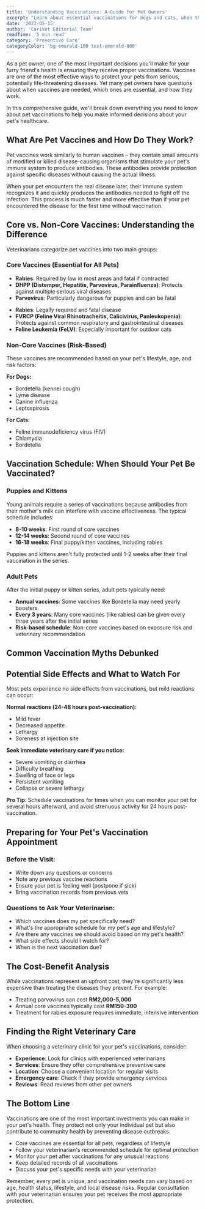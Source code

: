 ```yaml
---
title: 'Understanding Vaccinations: A Guide for Pet Owners'
excerpt: "Learn about essential vaccinations for dogs and cats, when they should be administered, and why they're crucial for your pet's health."
date: '2023-05-15'
author: 'CariVet Editorial Team'
readTime: '5 min read'
category: 'Preventive Care'
categoryColor: 'bg-emerald-100 text-emerald-800'
---
```


As a pet owner, one of the most important decisions you'll make for your furry friend's health is ensuring they receive proper vaccinations. Vaccines are one of the most effective ways to protect your pets from serious, potentially life-threatening diseases. Yet many pet owners have questions about when vaccines are needed, which ones are essential, and how they work.

In this comprehensive guide, we'll break down everything you need to know about pet vaccinations to help you make informed decisions about your pet's healthcare.

## What Are Pet Vaccines and How Do They Work?

Pet vaccines work similarly to human vaccines – they contain small amounts of modified or killed disease-causing organisms that stimulate your pet's immune system to produce antibodies. These antibodies provide protection against specific diseases without causing the actual illness.

When your pet encounters the real disease later, their immune system recognizes it and quickly produces the antibodies needed to fight off the infection. This process is much faster and more effective than if your pet encountered the disease for the first time without vaccination.

## Core vs. Non-Core Vaccines: Understanding the Difference

Veterinarians categorize pet vaccines into two main groups:

### Core Vaccines (Essential for All Pets)

<InfoBox title="For Dogs">

- **Rabies**: Required by law in most areas and fatal if contracted
- **DHPP (Distemper, Hepatitis, Parvovirus, Parainfluenza)**: Protects against multiple serious viral diseases
- **Parvovirus**: Particularly dangerous for puppies and can be fatal

</InfoBox>

<InfoBox title="For Cats">

- **Rabies**: Legally required and fatal disease
- **FVRCP (Feline Viral Rhinotracheitis, Calicivirus, Panleukopenia)**: Protects against common respiratory and gastrointestinal diseases
- **Feline Leukemia (FeLV)**: Especially important for outdoor cats

</InfoBox>

### Non-Core Vaccines (Risk-Based)

These vaccines are recommended based on your pet's lifestyle, age, and risk factors:

**For Dogs:**

- Bordetella (kennel cough)
- Lyme disease
- Canine influenza
- Leptospirosis

**For Cats:**

- Feline immunodeficiency virus (FIV)
- Chlamydia
- Bordetella

## Vaccination Schedule: When Should Your Pet Be Vaccinated?

### Puppies and Kittens

Young animals require a series of vaccinations because antibodies from their mother's milk can interfere with vaccine effectiveness. The typical schedule includes:

<VaccineSchedule>

- **8-10 weeks**: First round of core vaccines
- **12-14 weeks**: Second round of core vaccines
- **16-18 weeks**: Final puppy/kitten vaccines, including rabies

</VaccineSchedule>

<ImportantNote>
  Puppies and kittens aren't fully protected until 1-2 weeks after their final
  vaccination in the series.
</ImportantNote>

### Adult Pets

After the initial puppy or kitten series, adult pets typically need:

- **Annual vaccines**: Some vaccines like Bordetella may need yearly boosters
- **Every 3 years**: Many core vaccines (like rabies) can be given every three years after the initial series
- **Risk-based schedule**: Non-core vaccines based on exposure risk and veterinary recommendation

## Common Vaccination Myths Debunked

<MythBuster
  myth="Indoor pets don't need vaccines"
  truth='Even indoor pets can be exposed to diseases through open windows, visitors, or emergency vet visits. Core vaccines are essential for all pets.'
/>

<MythBuster
  myth='Vaccines cause autism in pets'
  truth='There is no scientific evidence linking vaccines to autism-like conditions in pets. The benefits of vaccination far outweigh the minimal risks.'
/>

<MythBuster
  myth='Natural immunity is better than vaccination'
  truth='While natural immunity can be strong, the diseases that vaccines prevent are often severe or fatal. The risk of serious illness far outweighs vaccination risks.'
/>

<MythBuster
  myth='One vaccine lasts a lifetime'
  truth='Immunity wanes over time, which is why booster shots are necessary to maintain protection.'
/>

## Potential Side Effects and What to Watch For

Most pets experience no side effects from vaccinations, but mild reactions can occur:

**Normal reactions (24-48 hours post-vaccination):**

- Mild fever
- Decreased appetite
- Lethargy
- Soreness at injection site

**Seek immediate veterinary care if you notice:**

- Severe vomiting or diarrhea
- Difficulty breathing
- Swelling of face or legs
- Persistent vomiting
- Collapse or severe lethargy

**Pro Tip**: Schedule vaccinations for times when you can monitor your pet for several hours afterward, and avoid strenuous activity for 24 hours post-vaccination.

## Preparing for Your Pet's Vaccination Appointment

### Before the Visit:

- Write down any questions or concerns
- Note any previous vaccine reactions
- Ensure your pet is feeling well (postpone if sick)
- Bring vaccination records from previous vets

### Questions to Ask Your Veterinarian:

- Which vaccines does my pet specifically need?
- What's the appropriate schedule for my pet's age and lifestyle?
- Are there any vaccines we should avoid based on my pet's health?
- What side effects should I watch for?
- When is the next vaccination due?

## The Cost-Benefit Analysis

While vaccinations represent an upfront cost, they're significantly less expensive than treating the diseases they prevent. For example:

<CostComparison>

- Treating parvovirus can cost **RM2,000-5,000**
- Annual core vaccines typically cost **RM150-300**
- Treatment for rabies exposure requires immediate, intensive intervention

</CostComparison>

## Finding the Right Veterinary Care

When choosing a veterinary clinic for your pet's vaccinations, consider:

- **Experience**: Look for clinics with experienced veterinarians
- **Services**: Ensure they offer comprehensive preventive care
- **Location**: Choose a convenient location for regular visits
- **Emergency care**: Check if they provide emergency services
- **Reviews**: Read reviews from other pet owners

## The Bottom Line

Vaccinations are one of the most important investments you can make in your pet's health. They protect not only your individual pet but also contribute to community health by preventing disease outbreaks.

<KeyTakeaways>

- Core vaccines are essential for all pets, regardless of lifestyle
- Follow your veterinarian's recommended schedule for optimal protection
- Monitor your pet after vaccinations for any unusual reactions
- Keep detailed records of all vaccinations
- Discuss your pet's specific needs with your veterinarian

</KeyTakeaways>

Remember, every pet is unique, and vaccination needs can vary based on age, health status, lifestyle, and local disease risks. Regular consultation with your veterinarian ensures your pet receives the most appropriate protection.
